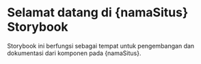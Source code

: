 
# Selamat datang di {namaSitus} Storybook

Storybook ini berfungsi sebagai tempat untuk pengembangan dan dokumentasi dari komponen pada {namaSitus}.
